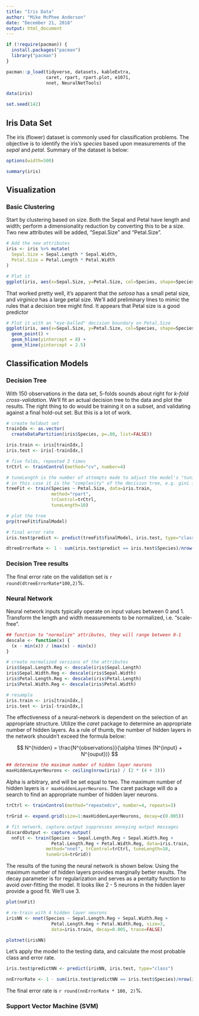 ```yaml
---
title: "Iris Data"
author: "Mike McPhee Anderson"
date: "December 21, 2018"
output: html_document
---
```


```r

if (!require(pacman)) {
  install.packages("pacman")
  library("pacman")
}

pacman::p_load(tidyverse, datasets, kableExtra, 
               caret, rpart, rpart.plot, e1071,
               nnet, NeuralNetTools)

data(iris)

set.seed(142)

```

## Iris Data Set

The iris (flower) dataset is commonly used for classification problems.  The objective is to identify the iris's *species* based upon measurements of the *sepal* and *petal*.  Summary of the dataset is below:

```r

options(width=500)

summary(iris)

```

## Visualization

### Basic Clustering

Start by clustering based on size.  Both the Sepal and Petal have length and width; perform a dimensionality reduction by converting this to be a size.  Two new attributes will be added, "Sepal.Size" and "Petal.Size".  

```r

# Add the new attributes
iris <- iris %>% mutate(
  Sepal.Size = Sepal.Length * Sepal.Width,
  Petal.Size = Petal.Length * Petal.Width
)

# Plot it
ggplot(iris, aes(x=Sepal.Size, y=Petal.Size, col=Species, shape=Species)) + geom_point()

```


That worked pretty well, it's apparent that the *setosa* has a small petal size, and *virginica* has a large petal size.  We'll add preliminary lines to mimic the rules that a decision tree might find.  It appears that Petal size is a good predictor


```r

# Plot it with an "eye-balled" decision boundary on Petal.Size
ggplot(iris, aes(x=Sepal.Size, y=Petal.Size, col=Species, shape=Species)) + 
  geom_point() + 
  geom_hline(yintercept = 8) +
  geom_hline(yintercept = 2.5)


```


## Classification Models

### Decision Tree

With 150 observations in the data set, 5-folds sounds about right for *k-fold cross-validation*.  We'll fit an actual decision tree to the data and plot the results.  The right thing to do would be training it on a subset, and validating against a final hold-out set.  But this is a lot of work.

```r

# create holdout set
trainIdx <- as.vector(
  createDataPartition(iris$Species, p=.80, list=FALSE))

iris.train <- iris[trainIdx,]
iris.test <- iris[-trainIdx,]

# five folds, repeated 3 times
trCtrl <- trainControl(method="cv", number=4)

# tuneLength is the number of attempts made to adjust the model's "tuning" parameter,
# in this case it is the "complexity" of the decision tree, e.g. gini information gain
treeFit <- train(Species ~ Petal.Size, data=iris.train, 
                 method="rpart",
                 trControl=trCtrl,
                 tuneLength=10)

# plot the tree
prp(treeFit$finalModel)

# final error rate
iris.test$predict <- predict(treeFit$finalModel, iris.test, type="class")

dtreeErrorRate <- 1 - sum(iris.test$predict == iris.test$Species)/nrow(iris.test)

```

### Decision Tree results
The final error rate on the validation set is `r round(dtreeErrorRate*100,2)`%.

### Neural Network
Neural network inputs typically operate on input values between 0 and 1.  Transform the length and width measurements to be normalized, i.e. "scale-free".  

```r

## function to "normalize" attributes, they will range between 0-1
descale <- function(x) {
  (x - min(x)) / (max(x) - min(x))
}

# create normalized versions of the attributes
iris$Sepal.Length.Reg <- descale(iris$Sepal.Length)
iris$Sepal.Width.Reg <- descale(iris$Sepal.Width)
iris$Petal.Length.Reg <- descale(iris$Petal.Length)
iris$Petal.Width.Reg <- descale(iris$Petal.Width)

# resample
iris.train <- iris[trainIdx,]
iris.test <- iris[-trainIdx,]

```

The effectiveness of a neural-network is dependent on the selection of an appropriate structure.  Utilize the *caret* package to determine an appropriate number of hidden layers.  As a rule of thumb, the number of hidden layers in the network shouldn't exceed the formula below:

$$ N^{hidden} = \frac{N^{observations}}{\alpha \times (N^{input} + N^{ouput})} $$

```r

## determine the maximum number of hidden layer neurons
maxHiddenLayerNeurons <- ceiling(nrow(iris) / (2 * (4 + 3)))

```

Alpha is arbitrary, and will be set equal to two.  The maximum number of hidden layers is `r maxHiddenLayerNeurons`.  The caret package will do a search to find an appropriate number of hidden layer neurons.

```r

trCtrl <- trainControl(method="repeatedcv", number=4, repeats=3)

trGrid <- expand.grid(size=1:maxHiddenLayerNeurons, decay=c(0.005))

# fit network, capture.output suppresses annoying output messages
discardOutput <- capture.output(
  nnFit <- train(Species ~ Sepal.Length.Reg + Sepal.Width.Reg + 
                 Petal.Length.Reg + Petal.Width.Reg, data=iris.train,
               method="nnet", trControl=trCtrl, tuneLength=10,
               tuneGrid=trGrid))

```

The results of the tuning the neural network is shown below.  Using the maximum number of hidden layers provides marginally better results.  The decay parameter is for regularization and serves as a pentalty function to avoid over-fitting the model.  It looks like 2 - 5 neurons in the hidden layer provide a good fit.  We'll use 3. 

```r
plot(nnFit)
```

```r

# re-train with 4 hidden layer neurons
irisNN <- nnet(Species ~ Sepal.Length.Reg + Sepal.Width.Reg + 
                 Petal.Length.Reg + Petal.Width.Reg, size=3,
                 data=iris.train, decay=0.005, trace=FALSE)

plotnet(irisNN)

```

Let's apply the model to the testing data, and calculate the most probable class and error rate.

```r

iris.test$predictNN <- predict(irisNN, iris.test, type="class")

nnErrorRate <- 1 - sum(iris.test$predictNN == iris.test$Species)/nrow(iris.test)

```

The final error rate is `r round(nnErrorRate * 100, 2)`%.

### Support Vector Machine (SVM)



